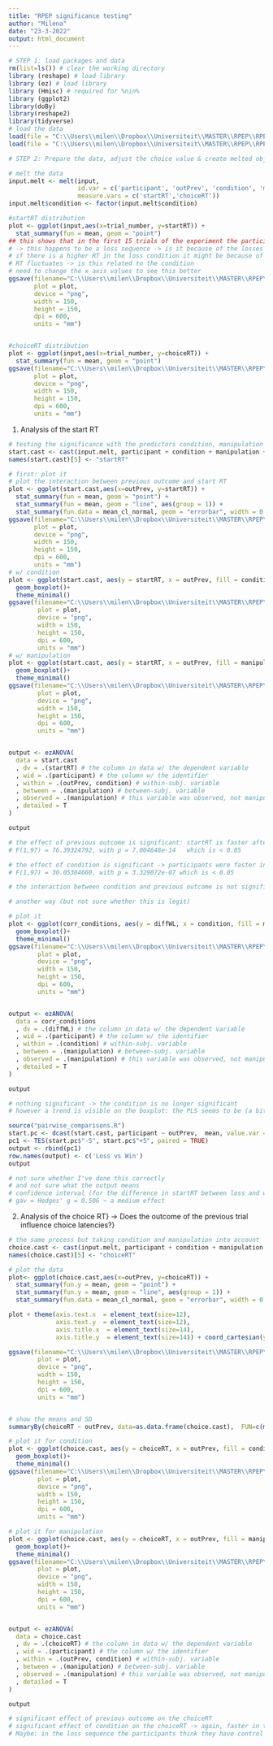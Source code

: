 ---
title: "RPEP significance testing"
author: "Milena"
date: "23-3-2022"
output: html_document
---

```{r}
# STEP 1: load packages and data
rm(list=ls()) # clear the working directory
library (reshape) # load library
library (ez) # load library
library (Hmisc) # required for %nin%
library (ggplot2)
library(doBy)
library(reshape2)
library(tidyverse)
# load the data
load(file = "C:\\Users\\milen\\Dropbox\\Universiteit\\MASTER\\RPEP\\RPEP data analysis\\dataframe input.Rdata") 
load(file = "C:\\Users\\milen\\Dropbox\\Universiteit\\MASTER\\RPEP\\RPEP data analysis\\corr_conditions.Rdata") 
```


```{r}
# STEP 2: Prepare the data, adjust the choice value & create melted object variables

# melt the data
input.melt <- melt(input, 
                   id.var = c('participant', 'outPrev', 'condition', 'manipulation','gender'), 
                   measure.vars = c('startRT','choiceRT'))
input.melt$condition <- factor(input.melt$condition) 
```

\section{Distribution of the start RT and choiceRT}

```{r}
#startRT distribution 
plot <- ggplot(input,aes(x=trial_number, y=startRT)) + 
  stat_summary(fun = mean, geom = "point") 
## this shows that in the first 15 trials of the experiment the participants are faster to respond
# -> this happens to be a loss sequence -> is it because of the losses they are faster - or because it is the beginning and they have lots of energy still - or a combination?
# if there is a higher RT in the loss condition it might be because of this first sequence
# RT fluctuates -> is this related to the condition
# need to change the x axis values to see this better
ggsave(filename="C:\\Users\\milen\\Dropbox\\Universiteit\\MASTER\\RPEP\\RPEP data analysis\\output\\startRT\\startRT distribution.png", 
       plot = plot, 
       device = "png",
       width = 150, 
       height = 150, 
       dpi = 600,
       units = "mm")


#choiceRT distribution
plot <- ggplot(input,aes(x=trial_number, y=choiceRT)) + 
  stat_summary(fun = mean, geom = "point")
ggsave(filename="C:\\Users\\milen\\Dropbox\\Universiteit\\MASTER\\RPEP\\RPEP data analysis\\output\\choiceRT\\choiceRT distribution.png", 
       plot = plot, 
       device = "png",
       width = 150, 
       height = 150, 
       dpi = 600,
       units = "mm")
```

1) Analysis of the start RT

```{r}
# testing the significance with the predictors condition, manipulation and previous outcome
start.cast <- cast(input.melt, participant + condition + manipulation + outPrev ~ ., mean, subset = variable == "startRT")
names(start.cast)[5] <- "startRT"

# first: plot it
# plot the interaction between previous outcome and start RT
plot <- ggplot(start.cast,aes(x=outPrev, y=startRT)) + 
  stat_summary(fun = mean, geom = "point") +
  stat_summary(fun = mean, geom = "line", aes(group = 1)) + 
  stat_summary(fun.data = mean_cl_normal, geom = "errorbar", width = 0.10)
ggsave(filename="C:\\Users\\milen\\Dropbox\\Universiteit\\MASTER\\RPEP\\RPEP data analysis\\output\\startRT\\startRT x outPrev.png", 
       plot = plot, 
       device = "png",
       width = 150, 
       height = 150, 
       dpi = 600,
       units = "mm")
# w/ condition
plot <- ggplot(start.cast, aes(y = startRT, x = outPrev, fill = condition)) +
  geom_boxplot()+
  theme_minimal() 
ggsave(filename="C:\\Users\\milen\\Dropbox\\Universiteit\\MASTER\\RPEP\\RPEP data analysis\\output\\startRT\\startRT x outPrev x condition.png", 
        plot = plot, 
        device = "png",
        width = 150, 
        height = 150, 
        dpi = 600,
        units = "mm")
# w/ manipulation
plot <- ggplot(start.cast, aes(y = startRT, x = outPrev, fill = manipulation)) +
  geom_boxplot()+
  theme_minimal() 
ggsave(filename="C:\\Users\\milen\\Dropbox\\Universiteit\\MASTER\\RPEP\\RPEP data analysis\\output\\startRT\\startRT x outPrev x manipulation.png", 
        plot = plot, 
        device = "png",
        width = 150, 
        height = 150, 
        dpi = 600,
        units = "mm")


output <- ezANOVA(
  data = start.cast
  , dv = .(startRT) # the column in data w/ the dependent variable
  , wid = .(participant) # the column w/ the identifier
  , within = .(outPrev, condition) # within-subj. variable
  , between = .(manipulation) # between-subj. variable
  , observed = .(manipulation) # this variable was observed, not manipulated
  , detailed = T
)

output

# the effect of previous outcome is significant: startRT is faster after a loss 
# F(1,97) = 76.39324792, with p = 7.004648e-14	 which is < 0.05

# the effect of condition is significant -> participants were faster in the RANDOM condition?!
# F(1,97) = 30.05384660, with p = 3.329072e-07 which is < 0.05

# the interaction between condition and previous outcome is not significant -> the start reaction time given the previous outcome does not depend on the condition
```

```{r}
# another way (but not sure whether this is legit)

# plot it
plot <- ggplot(corr_conditions, aes(y = diffWL, x = condition, fill = manipulation)) +
  geom_boxplot()+
  theme_minimal() 
ggsave(filename="C:\\Users\\milen\\Dropbox\\Universiteit\\MASTER\\RPEP\\RPEP data analysis\\output\\startRT\\startRT x outPrev x manipulation 2.png", 
        plot = plot, 
        device = "png",
        width = 150, 
        height = 150, 
        dpi = 600,
        units = "mm")


output <- ezANOVA(
  data = corr_conditions
  , dv = .(diffWL) # the column in data w/ the dependent variable
  , wid = .(participant) # the column w/ the identifier
  , within = .(condition) # within-subj. variable
  , between = .(manipulation) # between-subj. variable
  , observed = .(manipulation) # this variable was observed, not manipulated
  , detailed = T
)

output

# nothing significant -> the condition is no longer significant 
# however a trend is visible on the boxplot: the PLS seems to be (a bit) stronger for those that answered "yes" 
```

```{r}
source("pairwise_comparisons.R") 
start.pc <- dcast(start.cast, participant ~ outPrev,  mean, value.var = 'startRT') # long to wide
pc1 <- TES(start.pc$"-5", start.pc$"+5", paired = TRUE)
output <- rbind(pc1)
row.names(output) <- c('Loss vs Win')
output

# not sure whether I've done this correctly
# and not sure what the output means
# confidence interval (for the difference in startRT between loss and win): [-109.804; -69.104]
# gav = Hedges' g = 0.506 ~ a medium effect 
```
2) Analysis of the choice RT}
-> Does the outcome of the previous trial influence choice latencies?}

```{r}
# the same process but taking condition and manipulation into account
choice.cast <- cast(input.melt, participant + condition + manipulation + outPrev ~ ., mean, subset = variable == "choiceRT")
names(choice.cast)[5] <- "choiceRT"

# plot the data 
plot<- ggplot(choice.cast,aes(x=outPrev, y=choiceRT)) + 
  stat_summary(fun.y = mean, geom = "point") +
  stat_summary(fun.y = mean, geom = "line", aes(group = 1)) + 
  stat_summary(fun.data = mean_cl_normal, geom = "errorbar", width = 0.10)

plot + theme(axis.text.x  = element_text(size=12),
             axis.text.y  = element_text(size=12),
             axis.title.x  = element_text(size=14),
             axis.title.y  = element_text(size=14)) + coord_cartesian(ylim = c(400,800)) + theme_bw()

ggsave(filename="C:\\Users\\milen\\Dropbox\\Universiteit\\MASTER\\RPEP\\RPEP data analysis\\output\\choiceRT\\choiceRT x outPrev.png", 
        plot = plot, 
        device = "png",
        width = 150, 
        height = 150, 
        dpi = 600,
        units = "mm")


# show the means and SD
summaryBy(choiceRT ~ outPrev, data=as.data.frame(choice.cast),  FUN=c(mean,sd))

# plot it for condition
plot <- ggplot(choice.cast, aes(y = choiceRT, x = outPrev, fill = condition)) +
  geom_boxplot()+
  theme_minimal() 
ggsave(filename="C:\\Users\\milen\\Dropbox\\Universiteit\\MASTER\\RPEP\\RPEP data analysis\\output\\choiceRT\\choiceRT x outPrev x condition.png", 
        plot = plot, 
        device = "png",
        width = 150, 
        height = 150, 
        dpi = 600,
        units = "mm")

# plot it for manipulation
plot <- ggplot(choice.cast, aes(y = choiceRT, x = outPrev, fill = manipulation)) +
  geom_boxplot()+
  theme_minimal() 
ggsave(filename="C:\\Users\\milen\\Dropbox\\Universiteit\\MASTER\\RPEP\\RPEP data analysis\\output\\choiceRT\\choiceRT x outPrev x manipulation.png", 
        plot = plot, 
        device = "png",
        width = 150, 
        height = 150, 
        dpi = 600,
        units = "mm")


output <- ezANOVA(
  data = choice.cast
  , dv = .(choiceRT) # the column in data w/ the dependent variable
  , wid = .(participant) # the column w/ the identifier
  , within = .(outPrev, condition) # within-subj. variable
  , between = .(manipulation) # between-subj. variable
  , observed = .(manipulation) # this variable was observed, not manipulated
  , detailed = T
)

output

# significant effect of previous outcome on the choiceRT
# significant effect of condition on the choiceRT -> again, faster in the random sequence
# Maybe: in the loss sequence the participants think they have control (because of the belief in the gambler's fallacy) => slow down to think to make the "correct" decision? 
```

